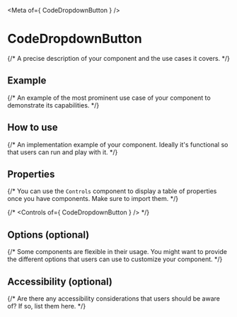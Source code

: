 
<Meta of={ CodeDropdownButton } />

# CodeDropdownButton

{/* A precise description of your component and the use cases it covers. */}

## Example

{/* An example of the most prominent use case of your component to demonstrate its capabilities. */}

## How to use

{/* An implementation example of your component. Ideally it's functional so that users can run and play with it. */}

## Properties

{/* You can use the `Controls` component to display a table of properties once you have components. Make sure to import them. */}

{/* <Controls of={ CodeDropdownButton } /> */}

## Options (optional)

{/* Some components are flexible in their usage. You might want to provide the different options that users can use to customize your component. */}

## Accessibility (optional)

{/* Are there any accessibility considerations that users should be aware of? If so, list them here. */}
